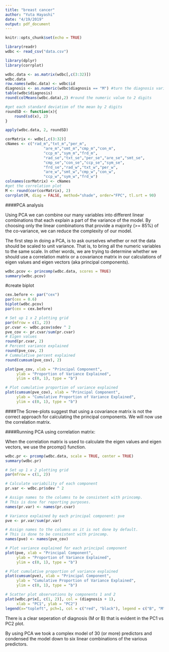 ```yaml
---
title: "breast cancer"
author: "Yuta Hayashi"
date: "4/19/2019"
output: pdf_document
---
```


```r
knitr::opts_chunk$set(echo = TRUE)
```

```r
library(readr)
wdbc <- read_csv("data.csv")
```

```r
library(dplyr)
library(corrplot)
```

```r
wdbc.data <- as.matrix(wdbc[,c(3:32)])
wdbc.data
row.names(wdbc.data) <- wdbc$id
diagnosis <- as.numeric(wdbc$diagnosis == "M") #turn the diagnosis variable to numeric
table(wdbc$diagnosis)
round(colMeans(wdbc.data),2) #round the numeric value to 2 digits

#get each standard deviation of the mean by 2 digits
roundSD <- function(x){
    round(sd(x), 2)
}

apply(wdbc.data, 2, roundSD)
```

```r
corMatrix <- wdbc[,c(3:32)]
cNames <- c("rad_m","txt_m","per_m",
                 "are_m","smt_m","cmp_m","con_m",
                 "ccp_m","sym_m","frd_m",
                 "rad_se","txt_se","per_se","are_se","smt_se",
                 "cmp_se","con_se","ccp_se","sym_se",
                 "frd_se","rad_w","txt_w","per_w",
                 "are_w","smt_w","cmp_w","con_w",
                 "ccp_w","sym_w","frd_w")
colnames(corMatrix) <- cNames
#get the correlation plot 
M <- round(cor(corMatrix), 2)
corrplot(M, diag = FALSE, method="shade", order="FPC", tl.srt = 90)
```

####PCA analysis

Using PCA we can combine our many variables into different linear combinations that each explain a part of the variance of the model. By choosing only the linear combinations that provide a majority (>= 85%) of the co-variance, we can reduce the complexity of our model.

The first step in doing a PCA, is to ask ourselves whether or not the data should be scaled to unit variance. That is, to bring all the numeric variables to the same scale. In other words, we are trying to determine whether we should use a correlation matrix or a covariance matrix in our calculations of eigen values and eigen vectors (aka principal components).

```r
wdbc.pcov <- princomp(wdbc.data, scores = TRUE)
summary(wdbc.pcov)
```

#create biplot

```r
cex.before <- par("cex")
par(cex = 0.6)
biplot(wdbc.pcov)
par(cex = cex.before)
```

```r
# Set up 1 x 2 plotting grid
par(mfrow = c(1, 2))
pr.cvar <- wdbc.pcov$sdev ^ 2
pve_cov <- pr.cvar/sum(pr.cvar)
# Eigen values
round(pr.cvar, 2)
# Percent variance explained
round(pve_cov, 2)
# Cummulative percent explained
round(cumsum(pve_cov), 2)

plot(pve_cov, xlab = "Principal Component", 
     ylab = "Proportion of Variance Explained", 
     ylim = c(0, 1), type = "b")
```

```r
# Plot cumulative proportion of variance explained
plot(cumsum(pve_cov), xlab = "Principal Component", 
     ylab = "Cumulative Proportion of Variance Explained", 
     ylim = c(0, 1), type = "b")
```

####The Scree-plots suggest that using a covariance matrix is not the correct approach for calculating the principal components. We will now use the correlation matrix.



####Running PCA using correlation matrix: 

When the correlation matrix is used to calculate the eigen values and eigen vectors, we use the prcomp() function.

```r
wdbc.pr <- prcomp(wdbc.data, scale = TRUE, center = TRUE)
summary(wdbc.pr)
```

```r
# Set up 1 x 2 plotting grid
par(mfrow = c(1, 2))

# Calculate variability of each component
pr.var <- wdbc.pr$sdev ^ 2

# Assign names to the columns to be consistent with princomp.
# This is done for reporting purposes.
names(pr.var) <- names(pr.cvar)

# Variance explained by each principal component: pve
pve <- pr.var/sum(pr.var)

# Assign names to the columns as it is not done by default.
# This is done to be consistent with princomp.
names(pve) <- names(pve_cov)

# Plot variance explained for each principal component
plot(pve, xlab = "Principal Component", 
     ylab = "Proportion of Variance Explained", 
     ylim = c(0, 1), type = "b")

# Plot cumulative proportion of variance explained
plot(cumsum(pve), xlab = "Principal Component", 
     ylab = "Cumulative Proportion of Variance Explained", 
     ylim = c(0, 1), type = "b")
```

```r
# Scatter plot observations by components 1 and 2
plot(wdbc.pr$x[, c(1, 2)], col = (diagnosis + 1), 
     xlab = "PC1", ylab = "PC2")
legend(x="topleft", pch=1, col = c("red", "black"), legend = c("B", "M"))
```

There is a clear seperation of diagnosis (M or B) that is evident in the PC1 vs PC2 plot.

By using PCA we took a complex model of 30 (or more) predictors and condensed the model down to six linear combinations of the various predictors.
